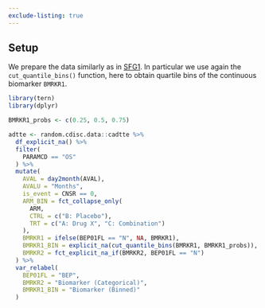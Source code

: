 ```yaml
---
exclude-listing: true
---
```


## Setup

We prepare the data similarly as in [SFG1](../../graphs/SFG1/sfg01.qmd).
In particular we use again the `cut_quantile_bins()` function, here to obtain quartile bins of the continuous biomarker `BMRKR1`.

```r
library(tern)
library(dplyr)

BMRKR1_probs <- c(0.25, 0.5, 0.75)

adtte <- random.cdisc.data::cadtte %>%
  df_explicit_na() %>%
  filter(
    PARAMCD == "OS"
  ) %>%
  mutate(
    AVAL = day2month(AVAL),
    AVALU = "Months",
    is_event = CNSR == 0,
    ARM_BIN = fct_collapse_only(
      ARM,
      CTRL = c("B: Placebo"),
      TRT = c("A: Drug X", "C: Combination")
    ),
    BMRKR1 = ifelse(BEP01FL == "N", NA, BMRKR1),
    BMRKR1_BIN = explicit_na(cut_quantile_bins(BMRKR1, BMRKR1_probs)),
    BMRKR2 = fct_explicit_na_if(BMRKR2, BEP01FL == "N")
  ) %>%
  var_relabel(
    BEP01FL = "BEP",
    BMRKR2 = "Biomarker (Categorical)",
    BMRKR1_BIN = "Biomarker (Binned)"
  )
```
